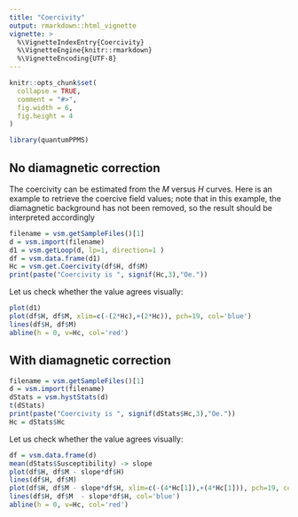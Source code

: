 ```yaml
---
title: "Coercivity"
output: rmarkdown::html_vignette
vignette: >
  %\VignetteIndexEntry{Coercivity}
  %\VignetteEngine{knitr::rmarkdown}
  %\VignetteEncoding{UTF-8}
---
```


```r
knitr::opts_chunk$set(
  collapse = TRUE,
  comment = "#>",
  fig.width = 6,
  fig.height = 4
)
```

```r
library(quantumPPMS)
```

## No diamagnetic correction

The coercivity can be estimated from the $M$ versus $H$ curves. Here is an example to retrieve the coercive field values; note that in this example, the diamagnetic background has not been removed, so the result should be interpreted accordingly

```r
filename = vsm.getSampleFiles()[1]
d = vsm.import(filename)
d1 = vsm.getLoop(d, lp=1, direction=1 )
df = vsm.data.frame(d1)
Hc = vsm.get.Coercivity(df$H, df$M)
print(paste("Coercivity is ", signif(Hc,3),"Oe."))
```

Let us check whether the value agrees visually:

```r
plot(d1)
plot(df$H, df$M, xlim=c(-(2*Hc),+(2*Hc)), pch=19, col='blue')
lines(df$H, df$M)
abline(h = 0, v=Hc, col='red')
```



## With diamagnetic correction

```r
filename = vsm.getSampleFiles()[1]
d = vsm.import(filename)
dStats = vsm.hystStats(d)
t(dStats)
print(paste("Coercivity is ", signif(dStats$Hc,3),"Oe."))
Hc = dStats$Hc
```



Let us check whether the value agrees visually:

```r
df = vsm.data.frame(d)
mean(dStats$Susceptibility) -> slope
plot(df$H, df$M - slope*df$H)
lines(df$H, df$M)
plot(df$H, df$M - slope*df$H, xlim=c(-(4*Hc[1]),+(4*Hc[1])), pch=19, col='blue')
lines(df$H, df$M  - slope*df$H, col='blue')
abline(h = 0, v=Hc, col='red')
```

